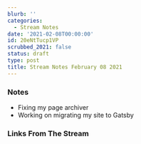 ```yaml
---
blurb: ''
categories:
  - Stream Notes
date: '2021-02-08T00:00:00'
id: 20eNtTucp1VP
scrubbed_2021: false
status: draft
type: post
title: Stream Notes February 08 2021
---
```


### Notes

- Fixing my page archiver
- Working on migrating my site to Gatsby


### Links From The Stream
